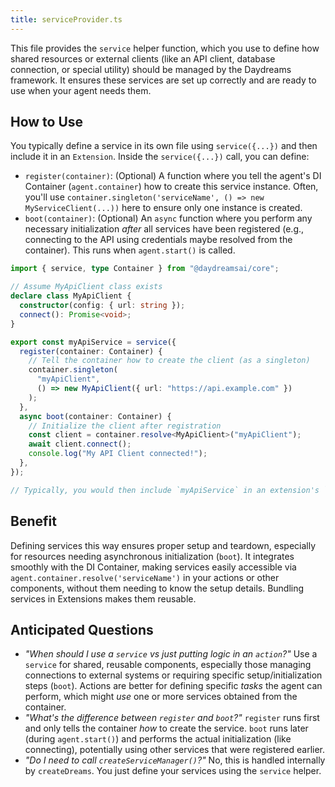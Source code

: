 ```yaml
---
title: serviceProvider.ts
---
```


This file provides the `service` helper function, which you use to define how
shared resources or external clients (like an API client, database connection,
or special utility) should be managed by the Daydreams framework. It ensures
these services are set up correctly and are ready to use when your agent needs
them.

## How to Use

You typically define a service in its own file using `service({...})` and then
include it in an `Extension`. Inside the `service({...})` call, you can define:

- `register(container)`: (Optional) A function where you tell the agent's DI
  Container (`agent.container`) how to create this service instance. Often,
  you'll use
  `container.singleton('serviceName', () => new MyServiceClient(...))` here to
  ensure only one instance is created.
- `boot(container)`: (Optional) An `async` function where you perform any
  necessary initialization _after_ all services have been registered (e.g.,
  connecting to the API using credentials maybe resolved from the container).
  This runs when `agent.start()` is called.

```typescript
import { service, type Container } from "@daydreamsai/core";

// Assume MyApiClient class exists
declare class MyApiClient {
  constructor(config: { url: string });
  connect(): Promise<void>;
}

export const myApiService = service({
  register(container: Container) {
    // Tell the container how to create the client (as a singleton)
    container.singleton(
      "myApiClient",
      () => new MyApiClient({ url: "https://api.example.com" })
    );
  },
  async boot(container: Container) {
    // Initialize the client after registration
    const client = container.resolve<MyApiClient>("myApiClient");
    await client.connect();
    console.log("My API Client connected!");
  },
});

// Typically, you would then include `myApiService` in an extension's `services` array.
```

## Benefit

Defining services this way ensures proper setup and teardown, especially for
resources needing asynchronous initialization (`boot`). It integrates smoothly
with the DI Container, making services easily accessible via
`agent.container.resolve('serviceName')` in your actions or other components,
without them needing to know the setup details. Bundling services in Extensions
makes them reusable.

## Anticipated Questions

- _"When should I use a `service` vs just putting logic in an `action`?"_ Use a
  `service` for shared, reusable components, especially those managing
  connections to external systems or requiring specific setup/initialization
  steps (`boot`). Actions are better for defining specific _tasks_ the agent can
  perform, which might _use_ one or more services obtained from the container.
- _"What's the difference between `register` and `boot`?"_ `register` runs first
  and only tells the container _how_ to create the service. `boot` runs later
  (during `agent.start()`) and performs the actual initialization (like
  connecting), potentially using other services that were registered earlier.
- _"Do I need to call `createServiceManager()`?"_ No, this is handled internally
  by `createDreams`. You just define your services using the `service` helper.

